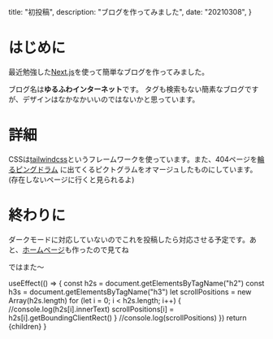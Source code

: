   title: "初投稿",
  description: "ブログを作ってみました",
  date: "20210308",
}

# はじめに

最近勉強した[Next.js](https://nextjs.org/)を使って簡単なブログを作ってみました。

ブログ名は**ゆるふわインターネット**です。
タグも検索もない簡素なブログですが、デザインはなかなかいいのではないかと思っています。

# 詳細

CSSは[tailwindcss](https://tailwindcss.com/)というフレームワークを使っています。また、404ページを[輪るピングドラム](https://ja.wikipedia.org/wiki/%E8%BC%AA%E3%82%8B%E3%83%94%E3%83%B3%E3%82%B0%E3%83%89%E3%83%A9%E3%83%A0)
に出てくるピクトグラムをオマージュしたものにしています。(存在しないページに行くと見られるよ)

# 終わりに

ダークモードに対応していないのでこれを投稿したら対応させる予定です。あと、[ホームページ](https://object1037.vercel.app)も作ったので見てね

ではまた〜

  useEffect(() => {
    const h2s = document.getElementsByTagName("h2")
    const h3s = document.getElementsByTagName("h3")
    let scrollPositions = new Array(h2s.length)
    for (let i = 0; i < h2s.length; i++) {
      //console.log(h2s[i].innerText)
      scrollPositions[i] = h2s[i].getBoundingClientRect()
    }
    //console.log(scrollPositions)
  })
  return <Layout meta={meta}>{children}</Layout>
}